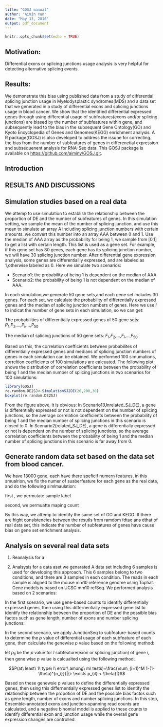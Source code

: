 ```yaml
---
title: "GOSJ manual"
author: "Aimin Yan"
date: "May 13, 2016"
output: pdf_document
---
```


```r
knitr::opts_chunk$set(echo = TRUE)
```

## Motivation: 
Differential exons or splicing junctions usage analysis is very helpful for detecting alternative splicing events. 

## Results: 
We demonstrate this bias using published data from a study of differential splicing junction usage in Myelodysplastic syndromes(MDS) and a data set that we generated in a study of differential exons and splicing junctions usage in blood cancer. We show that the identified differential expressed genes through using differential usage of subfeatures(exons and/or splicing junctions) are biased by the number of subfeatures within gene, and subsequently lead to the bias in the subsequent Gene Ontology(GO) and Kyoto Encyclopedia of Genes and Genomes(KEGG) enrichment analysis. A R package(GOSJ) is also developed to address the issune for correcting. the bias from the number of subfeatures of genes in differenetial expression and subsequenent analysis for RNA-Seq data. This GOSJ package is available on <https://github.com/aiminy/GOSJ.git>.

## Introduction

## RESULTS AND DISCUSSIONS

## Simulation studies based on a real data
We attemp to use simulation to establish the relationship between the proportion of DE and the number of subfeatures of genes. In this simulation setting, we sample the mean of the number of splicing junction, and use this mean to simulate an array A including splicing junction numbers with certain amounts. we convert this number into an array AAA between 0 and 1. Use the median of AAA array as the probability for being 1, we sample from [0,1] to get a list with certain length. This list is used as
a gene set. For example, if this gene set has 30 genes, each gene has its splicing junction number, we will have 30 splicing junction number. After differential gene expression analysis, some genes are differentiallly expressed, and are labeled as 1,otherwise labeled as 0. Here we simulate two scenarios:

* Scenario1: the probability of being 1 is dependent on the median of AAA
* Scenario2: the probability of being 1 is not dependent on the median of AAA. 

In each simulation,we generate 50 gene sets,and each gene set includes 30 genes. For each set, we calculate the probability of differentially expressed genes and the median of splicing junction numbers of genes. Here we use $i$ to indicat the number of gene sets in each simulation, so we can get:

The probabilities of differentially expressed genes of 50 gene sets:
$P_1$,$P_2$,...,$P_i$,...,$P_{50}$

The median of splicing junctions of 50 gene sets:
$F_1$,$F_2$,...,$F_i$,...,$F_{50}$

Based on this, the correlation coefficients between probabilites of differentially expressed genes and medians of splicing junction numbers of genes in each simulation can be obtained. We performed 100 simumations, correltion coefficients of 100 simulations are calcuated. The following plot shows the distribution of correlation coefficients between the probability of being 1 and the median number of splicing junctions in two scenarios for 100 simulations:

```r
library(GOSJ)
re.random.DE2SJ<-SimulationSJ2DE(20,200,30)
boxplot(re.random.DE2SJ)
```

From the figure above, it is obvious:
In Scenario1(Unrelated_SJ_DE), a gene is differentially expressed or not is not dependent on the number of splicing junctions, so the average correlation coefficients between the probability of being 1 and the median number of splicing junctions in this scenario is closed to 0. In Scenario2(related_SJ_DE), a gene is differentially expressed or not is dependent on the number of splicing junctions, so the average correlation coefficients between the probability of being 1 and the median number of splicing junctions in this scenario is far away from 0.
<!-- ## Genewise p-value calculation -->


## Generate random data set based on the data set from blood cancer. 

We have 13000 gene, each have there speficif numern features, in this smualrion, we fix the numer of suaberfeature for each gene as the real data, and do the following simlmaulation:

first , we permutate sample label

second, we permuatte maping count 

By this way, we attemp to identify the same set of GO and KEGG. If there are hight consistencies between the resutls from ramdom fdtae ans dthat of real data set, this indicate the number of subfeatures of genes have cause bias on gene set enrichment analysis.


## Analysis on several real data sets

#. Reanalysis for a  


#. Analsysis for a data aset we genarated 
A data set including 6 samples is used for developing this approach. This 6 samples belong to two conditions, and there are 3 samples in each condition. The reads in each sample is aligned to the mouse mm10 reference genome using Tophat. Gene models is based on UCSC mm10 refSeq. We performed analysis based on 2 scenarios:

In the first scenario, we use gene-based counts to identify differentially expressed genes, then using this differnentially expressed gene list to identify the relationship between the proportion of DE and the possible bias factos such as gene length, number of exons and number splicing junctions.

In the second scenario, we apply JunctionSeq to subfeature-based counts to determine the $p$ value of differential usage of each subfeature of each gene, then calculate the genewise $p$ value based on the following method:

let $p_{il}$ be the $p$ value for $l$
subfeature(exon or splicing junction) of gene $i$, then gene wise $p$ value is calcualted using the following method:

$$P(at\ least\ 1\ type\ I\ error\ among\ m\ tests)=\frac{\sum_{i=1}^M 1-(1-\theta)^{n_i}}{|{i: \exists p_{il} < \theta}|}$$

Based on these genewsie p values to define the differentially expressed genes, then using this differnentially expressed genes list to identify the relationship between the propotion of DE and the possible bias factos such as gene length, number of exons and number splicing junctions. In this step, Ensemble-annotated exons and junction-spanning read counts are calculated, and a negative binomial model is applied to these counts to identify differential exon and junction usage while the overall gene expression changes are controlled.    

```r

```

#
